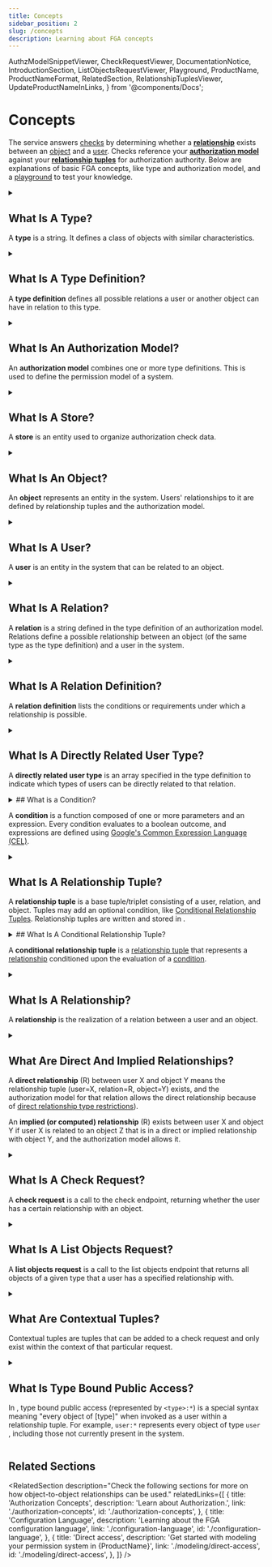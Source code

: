 ```yaml
---
title: Concepts
sidebar_position: 2
slug: /concepts
description: Learning about FGA concepts
---
```


  AuthzModelSnippetViewer,
  CheckRequestViewer,
  DocumentationNotice,
  IntroductionSection,
  ListObjectsRequestViewer,
  Playground,
  ProductName,
  ProductNameFormat,
  RelatedSection,
  RelationshipTuplesViewer,
  UpdateProductNameInLinks,
} from '@components/Docs';

# Concepts

<DocumentationNotice />

The <ProductName format={ProductNameFormat.ProductLink}/> service answers <IntroductionSection linkName="authorization" section="authentication-vs-authorization"/> [checks](#what-is-a-check-request) by determining whether a **[relationship](#what-is-a-relation)** exists between an [object](#what-is-an-object) and a [user](#what-is-a-user). Checks reference your **[authorization model](#what-is-an-authorization-model)** against your **[relationship tuples](#what-is-a-relationship-tuple)** for authorization authority. Below are explanations of basic FGA concepts, like type and authorization model, and a [playground](https://play.fga.dev/) to test your knowledge.

<Playground />

<details>
<summary>

## What Is A Type?

A **type** is a string. It defines a class of objects with similar characteristics.

</summary>

The following are examples of types:

- `workspace`
- `repository`
- `organization`
- `document`

</details>

<details>
<summary>

## What Is A Type Definition?

A **type definition** defines all possible relations a user or another object can have in relation to this type.

</summary>

Below is an example of a type definition:

<AuthzModelSnippetViewer
  configuration={{
    schema_version: '1.1',
    type: 'document',
    relations: {
      viewer: {
        this: {},
      },
      commenter: {
        this: {},
      },
      editor: {
        this: {},
      },
      owner: {
        this: {},
      },
    },
    metadata: {
      relations: {
        viewer: { directly_related_user_types: [{ type: 'user' }] },
        commenter: { directly_related_user_types: [{ type: 'user' }] },
        editor: { directly_related_user_types: [{ type: 'user' }] },
        owner: { directly_related_user_types: [{ type: 'user' }] },
      },
    },
  }} skipVersion={true}
/>

</details>

<details>
<summary>

## What Is An Authorization Model?

An **authorization model** combines one or more type definitions. This is used to define the permission model of a system.

</summary>

Below is an example of an authorization model:

<AuthzModelSnippetViewer
  configuration={{
    schema_version: '1.1',
    type_definitions: [
      {
        type: 'document',
        relations: {
          viewer: {
            this: {},
          },
          commenter: {
            this: {},
          },
          editor: {
            this: {},
          },
          owner: {
            this: {},
          },
        },
        metadata: {
          relations: {
            viewer: { directly_related_user_types: [{ type: 'domain', relation: 'member' }, { type: 'user' }] },
            commenter: { directly_related_user_types: [{ type: 'domain', relation: 'member' }, { type: 'user' }] },
            editor: { directly_related_user_types: [{ type: 'domain', relation: 'member' }, { type: 'user' }] },
            owner: { directly_related_user_types: [{ type: 'domain', relation: 'member' }, { type: 'user' }] },
          },
        },
      },
      {
        type: 'domain',
        relations: {
          member: {
            this: {},
          },
        },
        metadata: {
          relations: {
            member: { directly_related_user_types: [{ type: 'user' }] },
          },
        },
      },
      {
        type: 'user',
      },
    ],
  }}
/>

Together with [relationship tuples](#what-is-a-relationship-tuple), the authorization model determines whether a [relationship](#what-is-a-relationship) exists between a [user](#what-is-a-user) and an [object](#what-is-an-object).

<ProductName format={ProductNameFormat.LongForm}/> uses two different syntaxes to define the authorization model:

- A JSON syntax accepted by the <ProductName format={ProductNameFormat.ShortForm}/> API that closely follows the original syntax in the [Zanzibar Paper](https://research.google/pubs/pub48190/). For more information, see [Equivalent Zanzibar Concepts](./configuration-language.mdx#equivalent-zanzibar-concepts).
- A simpler-to-use DSL that's accepted by both the [OpenFGA VS Code extension](https://marketplace.visualstudio.com/items?itemName=openfga.openfga-vscode) and [OpenFGA CLI](https://github.com/openfga/cli/) and offers syntax highlighting and validation in the VS Code extension. The DSL is used in the [Sample Stores](https://github.com/openfga/sample-stores) modeling examples and is translated to API-supported syntax using the CLI or [OpenFGA language](https://github.com/openfga/language) before being sent to the API.

Click here to learn more about the <UpdateProductNameInLinks link="./configuration-language" name="{ProductName} Configuration Language" />.

</details>

<details>
<summary>

## What Is A Store?

A **store** is an <ProductName format={ProductNameFormat.LongForm}/> entity used to organize authorization check data.

</summary>

Each store contains one or more versions of an [authorization model](#what-is-an-authorization-model) and can contain various [relationship tuples](#what-is-a-relationship-tuple). Store data cannot be shared across stores; we recommended storing all data that may be related or affect your authorization result in a single store.

Separate stores can be created for separate authorization needs or isolated environments, e.g. development/prod.

</details>

<details>
<summary>

## What Is An Object?

An **object** represents an entity in the system. Users' relationships to it are defined by relationship tuples and the authorization model.

</summary>

An object is a combination of a [type](#what-is-a-type) and an identifier.

For example:

- `workspace:fb83c013-3060-41f4-9590-d3233a67938f`
- `repository:auth0/express-jwt`
- `organization:org_ajUc9kJ`
- `document:new-roadmap`

[User](#what-is-a-user), [relation](#what-is-a-relation) and object are the building blocks for [relationship tuples](#what-is-a-relationship-tuple).

For an example, see [Direct Access](./modeling/direct-access.mdx).

</details>

<details>
<summary>

## What Is A User?

A **user** is an entity in the system that can be related to an object.

</summary>

A user is is a combination of a [type](#what-is-a-type), an identifier, and an optional relation.

For example,

- any identifier: e.g. `user:anne` or `user:4179af14-f0c0-4930-88fd-5570c7bf6f59`
- any object: e.g. `workspace:fb83c013-3060-41f4-9590-d3233a67938f`, `repository:auth0/express-jwt` or `organization:org_ajUc9kJ`
- a group or a set of users (also called a **userset**): e.g. `organization:org_ajUc9kJ#members`, which represents the set of users related to the object `organization:org_ajUc9kJ` as `member`
- everyone, using the special syntax: `*`

User, [relation](#what-is-a-relation) and [object](#what-is-an-object) are the building blocks for [relationship tuples](#what-is-a-relationship-tuple).

For more information, see [Direct Access](./modeling/direct-access.mdx).

</details>

<details>
<summary>

## What Is A Relation?

A **relation** is a string defined in the type definition of an authorization model. Relations define a possible relationship between an object (of the same type as the type definition) and a user in the system.

</summary>

Examples of relation:

- User can be a `reader` of a document
- Team can `administer` a repo
- User can be a `member` of a team

</details>

<details>
<summary>

## What Is A Relation Definition?

A **relation definition** lists the conditions or requirements under which a relationship is possible.

</summary>

For example:

- `editor` describing a possible relationship between a user and an object in the `document` type allows the following:
  - **user identifier to object relationship**: the user id `anne` of type `user` is related to the object `document:roadmap` as `editor`
  - **object to object relationship**: the object `application:ifft` is related to the object `document:roadmap` as `editor`
  - **userset to object relationship**: the userset `organization:auth0.com#member` is related to `document:roadmap` as `editor`
    - indicates that the set of users who are related to the object `organization:auth0.com` as `member` are related to the object `document:roadmap` as `editor`s
    - allows for potential solutions to use-cases like sharing a document internally with all members of a company or a team
  - **everyone to object relationship**: everyone (`*`) is related to `document:roadmap` as `editor`
    - this is how one could model publicly editable documents

These would be defined in the [authorization model](#what-is-an-authorization-model):

<AuthzModelSnippetViewer
  configuration={{
    schema_version: '1.1',
    type_definitions: [
      {
        type: 'document',
        relations: {
          viewer: {
            this: {},
          },
          commenter: {
            this: {},
          },
          editor: {
            this: {},
          },
          owner: {
            this: {},
          },
        },
        metadata: {
          relations: {
            viewer: { directly_related_user_types: [{ type: 'user' }] },
            commenter: { directly_related_user_types: [{ type: 'user' }] },
            editor: { directly_related_user_types: [{ type: 'user' }] },
            owner: { directly_related_user_types: [{ type: 'user' }] },
          },
        },
      },
      {
        type: 'user',
      },
    ],
  }} skipVersion={true}
/>

:::info

There are four relations in the document type configuration: `viewer`, `commenter`, `editor` and `owner`.

:::

[User](#what-is-a-user), relation and [object](#what-is-an-object) are the building blocks for [relationship tuples](#what-is-a-relationship-tuple).

For an example, see [Direct Access](./modeling/direct-access.mdx).

</details>

<details>
<summary>

## What Is A Directly Related User Type?

A **directly related user type** is an array specified in the type definition to indicate which types of users can be directly related to that relation.

</summary>

For the following model, only [relationship tuples](#what-is-a-relationship-tuple) with [user](#what-is-a-user) of [type](#what-is-a-type) `user` may be assigned to document.

<AuthzModelSnippetViewer
  configuration={{
    schema_version: '1.1',
    type_definitions: [
      {
        type: 'document',
        relations: {
          viewer: {
            this: {},
          },
        },
        metadata: {
          relations: {
            viewer: { directly_related_user_types: [{ type: 'user' }] },
          },
        },
      },
    ],
  }} skipVersion={true}
/>

A relationship tuple with user `user:anne` or `user:3f7768e0-4fa7-4e93-8417-4da68ce1846c` may be written for objects with type `document` and relation `viewer`, so writing `{"user": "user:anne","relation":"viewer","object":"document:roadmap"}` succeeds.
A relationship tuple with a disallowed user type for the `viewer` relation on objects of type `document` - for example `workspace:auth0` or `folder:planning#editor` - will be rejected, so writing `{"user": "folder:product","relation":"viewer","object":"document:roadmap"}` will fail.
This affects only relations that are [directly related](#what-are-direct-and-implied-relationships) and have [direct relationship type restrictions](./configuration-language.mdx#the-direct-relationship-type-restrictions) in their relation definition.

</details>

<details>
<summary>
## What is a Condition?

A **condition** is a function composed of one or more parameters and an expression. Every condition evaluates to a boolean outcome, and expressions are defined using [Google's Common Expression Language (CEL)](https://github.com/google/cel-spec).
</summary>

In the following snippet `less_than_hundred` defines a Condition that evaluates to a boolean outcome. The provided parameter `x`, defined as an integer type, is used in the boolean expression `x < 100`. The condition returns a truthy outcome if the expression returns a truthy outcome, but is otherwise false.
```
condition less_than_hundred(x: int) {
  x < 100
}
```
</details>

<details>
<summary>

## What Is A Relationship Tuple?

A **relationship tuple** is a base tuple/triplet consisting of a user, relation, and object. Tuples may add an optional condition, like [Conditional Relationship Tuples](#what-is-a-conditional-relationship-tuple). Relationship tuples are written and stored in <ProductName format={ProductNameFormat.ShortForm}/>.

</summary>

A relationship tuple consists of:

- a **[user](#what-is-a-user)**, e.g. `user:anne`, `user:3f7768e0-4fa7-4e93-8417-4da68ce1846c`, `workspace:auth0` or `folder:planning#editor`
- a **[relation](#what-is-a-relation)**, e.g. `editor`, `member` or `parent_workspace`
- an **[object](#what-is-an-object)**, e.g `repo:auth0/express_jwt`, `domain:auth0.com` or `channel:marketing`
- a **[condition](#what-is-a-condition)** (optional), e.g. `{"condition": "in_allowed_ip_range", "context": {...}}`

An [authorization model](#what-is-an-authorization-model), together with relationship tuples, determinate whether a [relationship](#what-is-a-relationship) exists between a [user](#what-is-a-user) and an [object](#what-is-an-object).

Relationship tuples are usually shown in the following format:

<RelationshipTuplesViewer
  relationshipTuples={[
    {
      user: 'user:anne',
      relation: 'editor',
      object: 'document:new-roadmap',
    },
  ]}
/>

For more information, see [Direct Access](./modeling/direct-access.mdx).

</details>

<details>
<summary>
## What Is A Conditional Relationship Tuple?

A **conditional relationship tuple** is a [relationship tuple](#what-is-a-relationship-tuple) that represents a [relationship](#what-is-a-relationship) conditioned upon the evaluation of a [condition](#what-is-a-condition).
</summary>

If a relationship tuple is conditioned, then that condition must to a truthy outcome for the relationship tuple to be permissible.

The following relationship tuple is a conditional relationship tuple because it is conditioned on `less_than_hundred`. If the expression for `less_than_hundred` is defined as `x < 100`, then the relationship is permissible because the expression - `20 < 100` - evaluates to a truthy outcome.

<RelationshipTuplesViewer
  relationshipTuples={[
    {
      user: 'user:anne',
      relation: 'editor',
      object: 'document:new-roadmap',
      condition: {
        "name": "less_than_hundred",
        "context": {
          "x": 20
        }
      }
    },
  ]}
/>

</details>

<details>
<summary>

## What Is A Relationship?

A **relationship** is the realization of a relation between a user and an object.

</summary>

An [authorization model](#what-is-an-authorization-model), together with [relationship tuples](#what-is-a-relationship-tuple), determine whether a relationship exists between a user and an object. Relationships may be [direct](#what-are-direct-and-implied-relationships) or [implied](#what-are-direct-and-implied-relationships).

</details>

<details>
<summary>

## What Are Direct And Implied Relationships?

A **direct relationship** (R) between user X and object Y means the relationship tuple (user=X, relation=R, object=Y) exists, and the <ProductName format={ProductNameFormat.ShortForm}/> authorization model for that relation allows the direct relationship because of [direct relationship type restrictions](./configuration-language.mdx#the-direct-relationship-type-restrictions)).

An **implied (or computed) relationship** (R) exists between user X and object Y if user X is related to an object Z that is in a direct or implied relationship with object Y, and the <ProductName format={ProductNameFormat.ShortForm}/> authorization model allows it.

</summary>

- `user:anne` has a direct relationship with `document:new-roadmap` as `viewer` if the [type definition](#what-is-a-type-definition) allows it with [direct relationship type restrictions](./configuration-language.mdx#the-direct-relationship-type-restrictions), and one of the following [relationship tuples](#what-is-a-relationship-tuple) exist:

  - <RelationshipTuplesViewer
      relationshipTuples={[
        {
          _description: 'Anne of type user is directly related to the document',
          user: 'user:anne',
          relation: 'viewer',
          object: 'document:new-roadmap',
        },
      ]}
    />

  - <RelationshipTuplesViewer
      relationshipTuples={[
        {
          _description: 'Everyone (`*`) of type user is directly related to the document',
          user: '*',
          relation: 'viewer',
          object: 'document:new-roadmap',
        },
      ]}
    />

  - <RelationshipTuplesViewer
      relationshipTuples={[
        {
          _description: 'The userset is directly related to this document',
          user: 'team:product#member',
          relation: 'viewer',
          object: 'document:new-roadmap',
        },
        {
          _description: 'AND Anne of type user is a member of a userset (e.g. team:product#member)',
          user: 'user:anne',
          relation: 'member',
          object: 'team:product#member',
        },
      ]}
    />

- `user:anne` has an **implied relationship** with `document:new-roadmap` as `viewer` if the type definition allows it, and the presence of relationship tuples satisfying the relationship exist.

  For example, assume the following type definition:

  <AuthzModelSnippetViewer
    configuration={{
      schema_version: '1.1',
      type_definitions: [
        {
          type: 'document',
          relations: {
            viewer: {
              union: {
                child: [
                  {
                    // a user can be assigned a direct `viewer` relation, i.e., not implied through another relation
                    this: {},
                  },
                  {
                    // a user who is related as an editor is also implicitly related as a viewer
                    computedUserset: {
                      relation: 'editor',
                    },
                  },
                ],
              },
            },
            editor: {
              this: {},
            },
          },
          metadata: {
            relations: {
              editor: { directly_related_user_types: [{ type: 'user' }] },
              viewer: { directly_related_user_types: [{ type: 'user' }] },
            },
          },
        },
      ],
    }} skipVersion={true}
  />

  And assume the following relationship tuple exists in the system:

  <RelationshipTuplesViewer
    relationshipTuples={[
      {
        user: 'user:anne',
        relation: 'editor',
        object: 'document:new-roadmap',
      },
    ]}
  />

  In this case, the [relationship](#what-is-a-relationship) between `user:anne` and `document:new-roadmap` as a `viewer` is implied from the direct `editor` relationship `user:anne` has with that same document. Thus, the following request to [check](#what-is-a-check-request) whether a viewer relationship exists between `user:anne` and `document:new-roadmap` will return `true`.

  <CheckRequestViewer user={'user:anne'} relation={'viewer'} object={'document:new-roadmap'} allowed={true} />

</details>

<details>
<summary>

## What Is A Check Request?

A **check request** is a call to the <ProductName format={ProductNameFormat.LongForm}/> check endpoint, returning whether the user has a certain relationship with an object.

</summary>

Check requests use the `check` methods in the <ProductName format={ProductNameFormat.ShortForm}/> SDKs ([JavaScript SDK](https://www.npmjs.com/package/@openfga/sdk)/[Go SDK](https://github.com/openfga/go-sdk)/[.NET SDK](https://www.nuget.org/packages/OpenFga.Sdk)) by manually calling the [check endpoint](/api/service#Relationship%20Queries/Check) using curl or in your code. The check endpoint responds with `{ "allowed": true }` if a relationship exists, and with `{ "allowed": false }` if the relationship does not.

For example, the following will check whether `anne` of type user has a `viewer` relation to `document:new-roadmap`:

<CheckRequestViewer user={'user:anne'} relation={'viewer'} object={'document:new-roadmap'} allowed={true} />

For more information, see the [Relationship Queries page](./interacting/relationship-queries.mdx) and the official [Check API Reference](/api/service#Relationship%20Queries/Check).

</details>

<details>
<summary>

## What Is A List Objects Request?

A **list objects request** is a call to the <ProductName format={ProductNameFormat.LongForm}/> list objects endpoint that returns all objects of a given type that a user has a specified relationship with.

</summary>

List object requests are completed using the `listobjects` methods in the <ProductName format={ProductNameFormat.ShortForm}/> SDKs ([JavaScript SDK](https://www.npmjs.com/package/@openfga/sdk)/[Go SDK](https://github.com/openfga/go-sdk)/[.NET SDK](https://www.nuget.org/packages/OpenFga.Sdk)) by manually calling the [list objects endpoint](/api/service#Relationship%20Queries/ListObjects) using curl or in your code.

The list objects endpoint responds with a list of objects for a given type that the user has the specified relationship with.

For example, the following returns all the objects with document type for which `anne` of type user has a `viewer` relation with:

<ListObjectsRequestViewer
  authorizationModelId="1uHxCSuTP0VKPYSnkq1pbb1jeZw"
  objectType="document"
  relation="viewer"
  user="user:anne"
  expectedResults={['document:otherdoc', 'document:planning']}
/>

For more information, see the [Relationship Queries page](./interacting/relationship-queries.mdx) and the official [Check API Reference](/api/service#Relationship%20Queries/ListObjects).

</details>
<details>
<summary>

## What Are Contextual Tuples?

Contextual tuples are tuples that can be added to a check request and only exist within the context of that particular request.

</summary>

Similar to [relationship tuples](#what-is-a-relationship-tuple), contextual tuples are composed of a user, relation and object. Unlike relationship tuples, they are not written to the store. However, if contextual tuples are sent alongside a check request in the context of a particular check request, they are treated if they had been written in the store.

<!-- markdown-link-check-disable -->

For more information, see [Contextual and Time-Based Authorization](./modeling/contextual-time-based-authorization.mdx), [Authorization Through Organization Context](./modeling/organization-context-authorization.mdx) and [Check API Request Documentation](/api/service#Relationship%20Queries/Check).

<!-- markdown-link-check-enable -->

</details>

<details>
<summary>

## What Is Type Bound Public Access?

In <ProductName format={ProductNameFormat.LongForm}/>, type bound public access (represented by `<type>:*`) is a special <ProductName format={ProductNameFormat.ShortForm}/> syntax meaning "every object of [type]" when invoked as a user within a relationship tuple. For example, `user:*` represents every object of type `user` , including those not currently present in the system.

</summary>

For example, to indicate `document:new-roadmap` is publicly writable (in other words, has everyone of type `user` as an editor, add the following [relationship tuple](#what-is-a-relationship-tuple):

<RelationshipTuplesViewer
  relationshipTuples={[
    {
      user: 'user:*',
      relation: 'editor',
      object: 'document:new-roadmap',
    },
  ]}
/>

Note: `<type>:*` cannot be used in the `relation` or `object` properties. In addition, `<type>:*` cannot be used as part of a userset in the tuple's user field.
For more information, see [Modeling Public Access](./modeling/public-access.mdx) and [Advanced Modeling: Modeling Google Drive](./modeling/advanced/gdrive.mdx).

</details>

## Related Sections

<RelatedSection
  description="Check the following sections for more on how object-to-object relationships can be used."
  relatedLinks={[
    {
      title: 'Authorization Concepts',
      description: 'Learn about Authorization.',
      link: './authorization-concepts',
      id: './authorization-concepts',
    },
    {
      title: 'Configuration Language',
      description: 'Learning about the FGA configuration language',
      link: './configuration-language',
      id: './configuration-language',
    },
    {
      title: 'Direct access',
      description: 'Get started with modeling your permission system in {ProductName}',
      link: './modeling/direct-access',
      id: './modeling/direct-access',
    },
  ]}
/>
